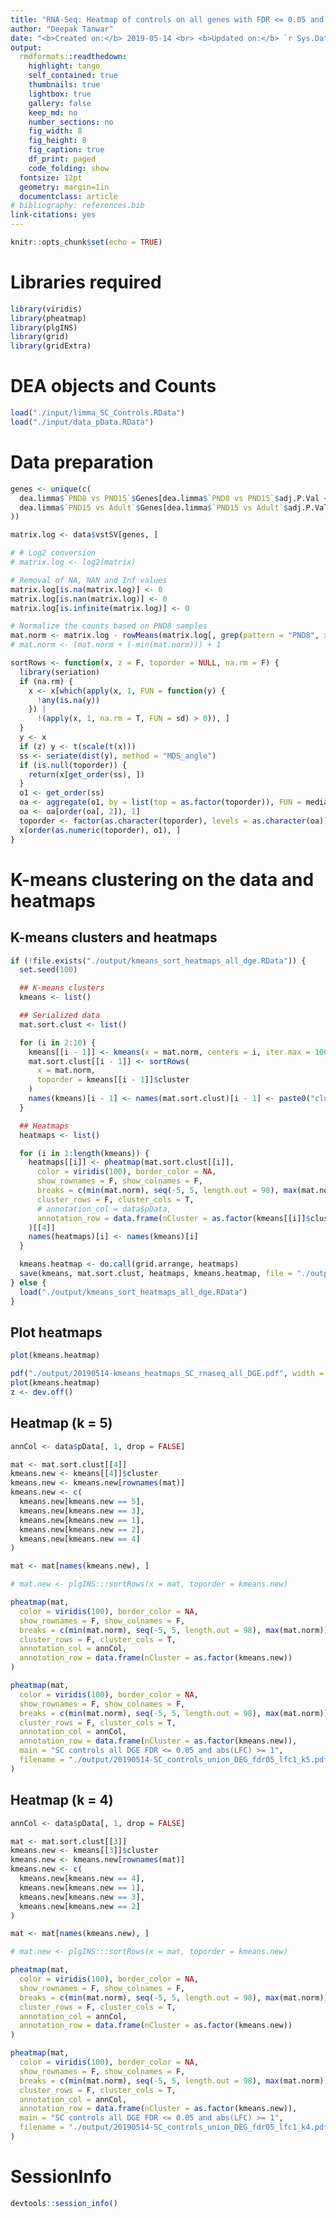 ```yaml
---
title: "RNA-Seq: Heatmap of controls on all genes with FDR <= 0.05 and abs(LFC) >= 1"
author: "Deepak Tanwar"
date: "<b>Created on:</b> 2019-05-14 <br> <b>Updated on:</b> `r Sys.Date()`"
output:
  rmdformats::readthedown:
    highlight: tango
    self_contained: true
    thumbnails: true
    lightbox: true
    gallery: false
    keep_md: no
    number_sections: no
    fig_width: 8
    fig_height: 8
    fig_caption: true
    df_print: paged
    code_folding: show
  fontsize: 12pt
  geometry: margin=1in
  documentclass: article
# bibliography: references.bib
link-citations: yes
---
```


```r
knitr::opts_chunk$set(echo = TRUE)
```

# Libraries required

```r
library(viridis)
library(pheatmap)
library(plgINS)
library(grid)
library(gridExtra)
```

# DEA objects and Counts
```r
load("./input/limma_SC_Controls.RData")
load("./input/data_pData.RData")
```


# Data preparation
```r
genes <- unique(c(
  dea.limma$`PND8 vs PND15`$Genes[dea.limma$`PND8 vs PND15`$adj.P.Val <= 0.05 & abs(dea.limma$`PND8 vs PND15`$logFC) >= 1],
  dea.limma$`PND15 vs Adult`$Genes[dea.limma$`PND15 vs Adult`$adj.P.Val <= 0.05 & abs(dea.limma$`PND15 vs Adult`$logFC) >= 1]
))

matrix.log <- data$vstSV[genes, ]

# # Log2 conversion
# matrix.log <- log2(matrix)

# Removal of NA, NAN and Inf values
matrix.log[is.na(matrix.log)] <- 0
matrix.log[is.nan(matrix.log)] <- 0
matrix.log[is.infinite(matrix.log)] <- 0

# Normalize the counts based on PND8 samples
mat.norm <- matrix.log - rowMeans(matrix.log[, grep(pattern = "PND8", x = colnames(matrix.log), value = T)])
# mat.norm <- (mat.norm + (-min(mat.norm))) + 1
```

```r
sortRows <- function(x, z = F, toporder = NULL, na.rm = F) {
  library(seriation)
  if (na.rm) {
    x <- x[which(apply(x, 1, FUN = function(y) {
      !any(is.na(y))
    }) |
      !(apply(x, 1, na.rm = T, FUN = sd) > 0)), ]
  }
  y <- x
  if (z) y <- t(scale(t(x)))
  ss <- seriate(dist(y), method = "MDS_angle")
  if (is.null(toporder)) {
    return(x[get_order(ss), ])
  }
  o1 <- get_order(ss)
  oa <- aggregate(o1, by = list(top = as.factor(toporder)), FUN = median)
  oa <- oa[order(oa[, 2]), 1]
  toporder <- factor(as.character(toporder), levels = as.character(oa))
  x[order(as.numeric(toporder), o1), ]
}
```


# K-means clustering on the data and heatmaps

## K-means clusters and heatmaps

```r
if (!file.exists("./output/kmeans_sort_heatmaps_all_dge.RData")) {
  set.seed(100)

  ## K-means clusters
  kmeans <- list()

  ## Serialized data
  mat.sort.clust <- list()

  for (i in 2:10) {
    kmeans[[i - 1]] <- kmeans(x = mat.norm, centers = i, iter.max = 100)
    mat.sort.clust[[i - 1]] <- sortRows(
      x = mat.norm,
      toporder = kmeans[[i - 1]]$cluster
    )
    names(kmeans)[i - 1] <- names(mat.sort.clust)[i - 1] <- paste0("cluster_", i)
  }

  ## Heatmaps
  heatmaps <- list()

  for (i in 1:length(kmeans)) {
    heatmaps[[i]] <- pheatmap(mat.sort.clust[[i]],
      color = viridis(100), border_color = NA,
      show_rownames = F, show_colnames = F,
      breaks = c(min(mat.norm), seq(-5, 5, length.out = 98), max(mat.norm)),
      cluster_rows = F, cluster_cols = T,
      # annotation_col = data$pData,
      annotation_row = data.frame(nCluster = as.factor(kmeans[[i]]$cluster))
    )[[4]]
    names(heatmaps)[i] <- names(kmeans)[i]
  }

  kmeans.heatmap <- do.call(grid.arrange, heatmaps)
  save(kmeans, mat.sort.clust, heatmaps, kmeans.heatmap, file = "./output/kmeans_sort_heatmaps_all_dge.RData")
} else {
  load("./output/kmeans_sort_heatmaps_all_dge.RData")
}
```

## Plot heatmaps
```r
plot(kmeans.heatmap)
```

```r
pdf("./output/20190514-kmeans_heatmaps_SC_rnaseq_all_DGE.pdf", width = 11, height = 8.5)
plot(kmeans.heatmap)
z <- dev.off()
```


<!-- Based on visual inspection, heatmap with `k = 5` & `k = 6` looks good. We decided to merge cluster `k = 4` with `k = 1`,  as it seems that they should be together. -->


<!-- # Merging clusters and Heatmap -->

<!-- ## Merging clusters -->
<!-- ```{r} -->
<!-- if (!file.exists("./output/kmeans_sortMat_k5.RData")) { -->
<!--   kmeans.new <- kmeans[[5]]$cluster -->
<!--   kmeans.new[kmeans.new == 4] <- 1 -->
<!--   # kmeans.new[kmeans.new == 4] <- 3 -->
<!--   kmeans.new[kmeans.new == 5] <- 4 # rename -->
<!--   kmeans.new[kmeans.new == 6] <- 5 # rename -->

<!--   mat.new.k6 <- plgINS:::sortRows(x = mat.norm, toporder = kmeans.new) -->

<!--   save(kmeans.new, mat.new.k6, file = "./output/kmeans_sortMat_k5.RData") -->
<!-- } else { -->
<!--   load("./output/kmeans_sortMat_k5.RData") -->
<!-- } -->
<!-- ``` -->

<!-- ## Heatmap (k = 6) -->
<!-- ```{r, warning=F, message=F, fig.align='center', fig.height=11, fig.width=8.5} -->
<!-- annCol <- data$pData[, 1, drop = FALSE] -->

<!-- o <- colnames(mat.new.k6) -->
<!-- o <- o[c(grep("PND8", o), grep("PND15", o), grep("Adult", o))] -->

<!-- pheatmap(mat.new.k6[, o], -->
<!--   color = viridis(100), border_color = NA, -->
<!--   show_rownames = F, show_colnames = T, -->
<!--   breaks = c(min(mat.norm), seq(-5, 5, length.out = 98), max(mat.norm)), -->
<!--   cluster_rows = F, cluster_cols = F, annotation_col = annCol[, 1, drop = F], -->
<!--   annotation_row = data.frame(nCluster = as.factor(kmeans.new)), -->
<!--   main = "SC controls all DGE FDR <= 0.05 and abs(LFC) >= 1" -->
<!-- ) -->
<!-- ``` -->

<!-- ```{r, warning=F, message=F, echo=FALSE} -->
<!-- pheatmap(mat.new.k7[, o], -->
<!--   color = viridis(100), border_color = NA, -->
<!--   show_rownames = F, show_colnames = T, -->
<!--   breaks = c(min(mat.norm), seq(-5, 5, length.out = 98), max(mat.norm)), -->
<!--   cluster_rows = F, cluster_cols = F, annotation_col = annCol[, 1, drop = F], -->
<!--   annotation_row = data.frame(nCluster = kmeans.new), -->
<!--   main = "SC controls all DGE FDR <= 0.05 and abs(LFC) >= 1", -->
<!--   filename = "./output/20190514-SC_controls_common_DEG_fdr05_lfc1.pdf" -->
<!-- ) -->
<!-- ``` -->



## Heatmap (k = 5)
```r
annCol <- data$pData[, 1, drop = FALSE]

mat <- mat.sort.clust[[4]]
kmeans.new <- kmeans[[4]]$cluster
kmeans.new <- kmeans.new[rownames(mat)]
kmeans.new <- c(
  kmeans.new[kmeans.new == 5],
  kmeans.new[kmeans.new == 3],
  kmeans.new[kmeans.new == 1],
  kmeans.new[kmeans.new == 2],
  kmeans.new[kmeans.new == 4]
)

mat <- mat[names(kmeans.new), ]

# mat.new <- plgINS:::sortRows(x = mat, toporder = kmeans.new)

pheatmap(mat,
  color = viridis(100), border_color = NA,
  show_rownames = F, show_colnames = F,
  breaks = c(min(mat.norm), seq(-5, 5, length.out = 98), max(mat.norm)),
  cluster_rows = F, cluster_cols = T,
  annotation_col = annCol,
  annotation_row = data.frame(nCluster = as.factor(kmeans.new))
)
```

```r
pheatmap(mat,
  color = viridis(100), border_color = NA,
  show_rownames = F, show_colnames = F,
  breaks = c(min(mat.norm), seq(-5, 5, length.out = 98), max(mat.norm)),
  cluster_rows = F, cluster_cols = T,
  annotation_col = annCol,
  annotation_row = data.frame(nCluster = as.factor(kmeans.new)),
  main = "SC controls all DGE FDR <= 0.05 and abs(LFC) >= 1",
  filename = "./output/20190514-SC_controls_union_DEG_fdr05_lfc1_k5.pdf"
)
```


## Heatmap (k = 4)
```r
annCol <- data$pData[, 1, drop = FALSE]

mat <- mat.sort.clust[[3]]
kmeans.new <- kmeans[[3]]$cluster
kmeans.new <- kmeans.new[rownames(mat)]
kmeans.new <- c(
  kmeans.new[kmeans.new == 4],
  kmeans.new[kmeans.new == 1],
  kmeans.new[kmeans.new == 3],
  kmeans.new[kmeans.new == 2]
)

mat <- mat[names(kmeans.new), ]

# mat.new <- plgINS:::sortRows(x = mat, toporder = kmeans.new)

pheatmap(mat,
  color = viridis(100), border_color = NA,
  show_rownames = F, show_colnames = F,
  breaks = c(min(mat.norm), seq(-5, 5, length.out = 98), max(mat.norm)),
  cluster_rows = F, cluster_cols = T,
  annotation_col = annCol,
  annotation_row = data.frame(nCluster = as.factor(kmeans.new))
)
```

```r
pheatmap(mat,
  color = viridis(100), border_color = NA,
  show_rownames = F, show_colnames = F,
  breaks = c(min(mat.norm), seq(-5, 5, length.out = 98), max(mat.norm)),
  cluster_rows = F, cluster_cols = T,
  annotation_col = annCol,
  annotation_row = data.frame(nCluster = as.factor(kmeans.new)),
  main = "SC controls all DGE FDR <= 0.05 and abs(LFC) >= 1",
  filename = "./output/20190514-SC_controls_union_DEG_fdr05_lfc1_k4.pdf"
)
```

# SessionInfo
```r
devtools::session_info()
```